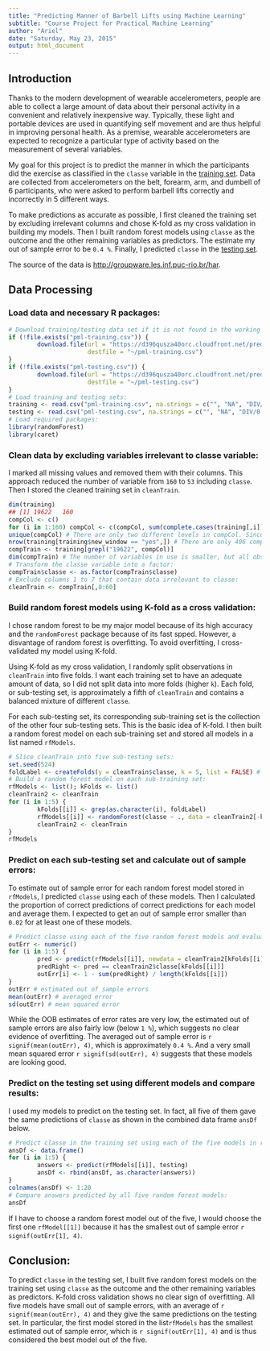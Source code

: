 ```yaml
---
title: "Predicting Manner of Barbell Lifts using Machine Learning"
subtitle: "Course Project for Practical Machine Learning"
author: "Ariel"
date: "Saturday, May 23, 2015"
output: html_document
---
```

## Introduction

Thanks to the modern development of wearable accelerometers, people are able to collect a large amount of data about their personal activity in a convenient and relatively inexpensive way. Typically, these light and portable devices are used in quantifying self movement and are thus helpful in improving personal health. As a premise, wearable accelerometers are expected to recognize a particular type of activity based on the measurement of several variables. 

My goal for this project is to predict the manner in which the participants did the exercise as classified in the `classe` variable in the [training set](https://d396qusza40orc.cloudfront.net/predmachlearn/pml-training.csv). Data are collected from accelerometers on the belt, forearm, arm, and dumbell of 6 participants, who were asked to perform barbell lifts correctly and incorrectly in 5 different ways. 

To make predictions as accurate as possible, I first cleaned the training set by excluding irrelevant columns and chose K-fold as my cross validation in building my models. Then I built random forest models using `classe` as the outcome and the other remaining variables as predictors. The estimate my out of sample error to be `0.4 %`. Finally, I predicted `classe` in the [testing set](https://d396qusza40orc.cloudfront.net/predmachlearn/pml-testing.csv).

The source of the data is <http://groupware.les.inf.puc-rio.br/har>. 

## Data Processing
### Load data and necessary R packages:
```r
# Download training/testing data set if it is not found in the working directory:
if (!file.exists("pml-training.csv")) {
        download.file(url = "https://d396qusza40orc.cloudfront.net/predmachlearn/pml-training.csv", 
                      destfile = "~/pml-training.csv")
}
if (!file.exists("pml-testing.csv")) {
        download.file(url = "https://d396qusza40orc.cloudfront.net/predmachlearn/pml-testing.csv", 
                      destfile = "~/pml-testing.csv")
}
# Load training and testing sets:
training <- read.csv("pml-training.csv", na.strings = c("", "NA", "DIV/0!"))
testing <- read.csv("pml-testing.csv", na.strings = c("", "NA", "DIV/0!"))
# Load required packages:
library(randomForest)
library(caret)
```

### Clean data by excluding variables irrelevant to classe variable:
I marked all missing values and removed them with their columns. This approach reduced the number of variable from `160` to `53` including `classe`. Then I stored the cleaned training set in `cleanTrain`.
```r
dim(training)
## [1] 19622   160
compCol <- c()
for (i in 1:160) compCol <- c(compCol, sum(complete.cases(training[,i])))
unique(compCol) # There are only two different levels in compCol. Since the total number of observations is 19,622 observations in the training set, columns with 19,622 non-missing values are columns that have no missing values.
nrow(training[training$new_window == "yes",]) # There are only 406 complete observations, which is a sample too small for building good models. It would be more helpful to only include columns with no missing values:
compTrain <- training[grepl("19622", compCol)]
dim(compTrain) # The number of variables in use is smaller, but all observations are complete for these remaining variables.
# Transform the classe variable into a factor:
compTrain$classe <- as.factor(compTrain$classe)
# Exclude columns 1 to 7 that contain data irrelevant to classe:
cleanTrain <- compTrain[,8:60]
```

### Build random forest models using K-fold as a cross validation:
I chose random forest to be my major model because of its high accuracy and the `randomForest` package because of its fast spped. However, a disvantage of random forest is overfitting. To avoid overfitting, I cross-validated my model using K-fold.

Using K-fold as my cross validation, I randomly split observations in `cleanTrain` into five folds. I want each training set to have an adequate amount of data, so I did not split data into more folds (higher `k`). Each fold, or sub-testing set, is approximately a fifth of `cleanTrain` and contains a balanced mixture of different `classe`.

For each sub-testing set, its corresponding sub-training set is the collection of the other four sub-testing sets. This is the basic idea of K-fold. I then built a random forest model on each sub-training set and stored all models in a list named `rfModels`.
```r
# Slice cleanTrain into five sub-testing sets:
set.seed(524)
foldLabel <- createFolds(y = cleanTrain$classe, k = 5, list = FALSE) # For each sub-testing set, there is a sub-training set consisting of the other four sub-testing set.
# Build a random forest model on each sub-training set:
rfModels <- list(); kFolds <- list()
cleanTrain2 <- cleanTrain
for (i in 1:5) {
        kFolds[[i]] <- grep(as.character(i), foldLabel)
        rfModels[[i]] <- randomForest(classe ~ ., data = cleanTrain2[-kFolds[[i]],])
        cleanTrain2 <- cleanTrain
}
rfModels
```

### Predict on each sub-testing set and calculate out of sample errors:
To estimate out of sample error for each random forest model stored in `rfModels`, I predicted `classe` using each of these models. Then I calculated the proportion of correct predictions of correct predictions for each model and average them. I expected to get an out of sample error smaller than `0.02` for at least one of these models.
```r
# Predict classe using each of the five random forest models and evaluate predictions on each sub-testing set:
outErr <- numeric()
for (i in 1:5) {
        pred <- predict(rfModels[[i]], newdata = cleanTrain2[kFolds[[i]],])
        predRight <- pred == cleanTrain2$classe[kFolds[[i]]]
        outErr[i] <- 1 - sum(predRight) / length(kFolds[[i]])
}
outErr # estimated out of sample errors
mean(outErr) # averaged error
sd(outErr) # mean squared error
```
While the OOB estimates of error rates are very low, the estimated out of sample errors are also fairly low (below `1 %`), which suggests no clear evidence of overfitting. The averaged out of sample error is `r signif(mean(outErr), 4)`, which is approximately `0.4 %`. And a very small mean squared error `r signif(sd(outErr), 4)` suggests that these models are looking good.

### Predict on the testing set using different models and compare results:
I used my models to predict on the testing set. In fact, all five of them gave the same predictions of `classe` as shown in the combined data frame `ansDf` below.
```r
# Predict classe in the training set using each of the five models in rfModels:
ansDf <- data.frame()
for (i in 1:5) {
        answers <- predict(rfModels[[i]], testing)
        ansDf <- rbind(ansDf, as.character(answers))
}
colnames(ansDf) <- 1:20
# Compare answers predicted by all five random forest models:
ansDf
```
If I have to choose a random forest model out of the five, I would choose the first one `rfModel[[1]]` because it has the smallest out of sample error `r signif(outErr[1], 4)`.

## Conclusion:
To predict `classe` in the testing set, I built five random forest models on the training set using `classe` as the outcome and the other remaining variables as predictors. K-fold cross validation shows no clear sign of overfitting. All five models have small out of sample errors, with an average of `r signif(mean(outErr), 4)` and they give the same predictions on the testing set. In particular, the first model stored in the list`rfModels` has the smallest estimated out of sample error, which is `r signif(outErr[1], 4)` and is thus considered the best model out of the five.
